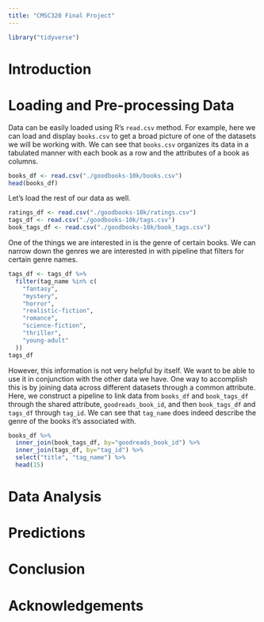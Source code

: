 ```yaml
---
title: "CMSC320 Final Project"
---
```


```r
library("tidyverse")
```

# Introduction

# Loading and Pre-processing Data

Data can be easily loaded using R's `read.csv` method. For example, here we can load and display
`books.csv` to get a broad picture of one of the datasets we will be working
with. We can see that `books.csv` organizes its data in a tabulated manner with each book as a row
and the attributes of a book as columns.

```r
books_df <- read.csv("./goodbooks-10k/books.csv")
head(books_df)
```

Let's load the rest of our data as well.

```r
ratings_df <- read.csv("./goodbooks-10k/ratings.csv")
tags_df <- read.csv("./goodbooks-10k/tags.csv")
book_tags_df <- read.csv("./goodbooks-10k/book_tags.csv")
```

One of the things we are interested in is the genre of certain books.
We can narrow down the genres we are interested in with pipeline that
filters for certain genre names.

```r
tags_df <- tags_df %>%
  filter(tag_name %in% c(
    "fantasy",
    "mystery",
    "horror",
    "realistic-fiction",
    "romance",
    "science-fiction",
    "thriller",
    "young-adult"
  ))
tags_df
```
However, this information is not very helpful by itself. We
want to be able to use it in conjunction with the other data
we have. One way to accomplish this is by joining data across
different datasets through a common attribute. Here, we construct a pipeline
to link data from `books_df` and `book_tags_df` through the shared
attribute, `goodreads_book_id`, and then `book_tags_df` and `tags_df`
through `tag_id`. We can see that `tag_name` does indeed describe
the genre of the books it's associated with.

```r
books_df %>%
  inner_join(book_tags_df, by="goodreads_book_id") %>%
  inner_join(tags_df, by="tag_id") %>%
  select("title", "tag_name") %>%
  head(15)
```

# Data Analysis

# Predictions

# Conclusion

# Acknowledgements